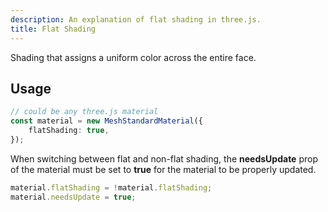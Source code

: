 ```yaml
---
description: An explanation of flat shading in three.js.
title: Flat Shading
---
```



Shading that assigns a uniform color across the entire face.

<App client:only="svelte" />

## Usage

```ts
// could be any three.js material
const material = new MeshStandardMaterial({
	flatShading: true,
});
```

When switching between flat and non-flat shading, the **needsUpdate** prop of
the material must be set to **true** for the material to be properly updated.

```ts
material.flatShading = !material.flatShading;
material.needsUpdate = true;
```

